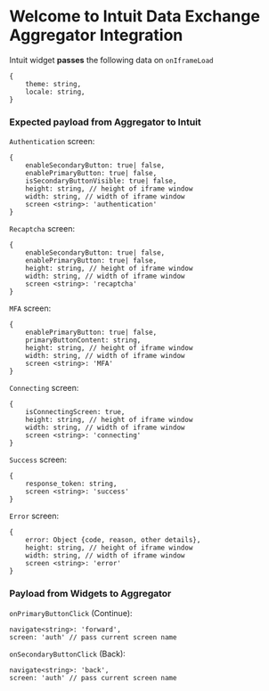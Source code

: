 
<Meta title="Example/AggregatorIntegration" />

# Welcome to Intuit Data Exchange Aggregator Integration

Intuit widget **passes** the following data on `onIframeLoad`

```
{
	theme: string,
	locale: string,
}
```

<h3>Expected payload from Aggregator to Intuit</h3>

`Authentication` screen:

```
{
	enableSecondaryButton: true| false,
	enablePrimaryButton: true| false,
	isSecondaryButtonVisible: true| false,
	height: string, // height of iframe window
	width: string, // width of iframe window
	screen <string>: 'authentication'
}
```

`Recaptcha` screen:

```
{
	enableSecondaryButton: true| false,
	enablePrimaryButton: true| false,
	height: string, // height of iframe window
	width: string, // width of iframe window
	screen <string>: 'recaptcha'
}
```

`MFA` screen:

```
{
	enablePrimaryButton: true| false,
	primaryButtonContent: string,
	height: string, // height of iframe window
	width: string, // width of iframe window
	screen <string>: 'MFA'
}
```

`Connecting` screen:

```
{
	isConnectingScreen: true,
	height: string, // height of iframe window
	width: string, // width of iframe window
	screen <string>: 'connecting'
}
```

`Success` screen:

```
{
	response_token: string,
	screen <string>: 'success'
}
```

`Error` screen:

```
{
	error: Object {code, reason, other details},
	height: string, // height of iframe window
	width: string, // width of iframe window
	screen <string>: 'error'
}
```

<h3>Payload from Widgets to Aggregator</h3>

`onPrimaryButtonClick` (Continue):

```
navigate<string>: 'forward',
screen: 'auth' // pass current screen name
```

`onSecondaryButtonClick` (Back):

```
navigate<string>: 'back',
screen: 'auth' // pass current screen name
```

```

```